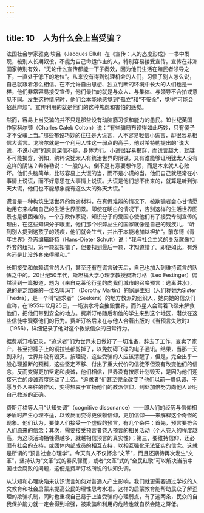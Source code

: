 ```yaml
---
---
---
```

title: 10　人为什么会上当受骗？
---




法国社会学家雅克·埃吕（Jacques Ellul）在《宣传：人的态度形成》一书中发现，被别人长期奴役，不能为自己命运作主的人，特别容易接受宣传。宣传在非洲国家特别有效，“无论什么宣传都能一下子奏效，因为他们生活在殖民者领导之下，一直处于低下的地位”。从来没有得到说理机会的人们，习惯了别人怎么说，自己就跟着怎么相信。在不允许自由思想、独立判断的环境中长大的人们也是一样，他们非常容易接受宣传，他们最怕的就是与众人、与集体、与领导不合拍或意见不同。发生这种情况时，他们会本能地感觉到“孤立”和“不安全”，觉得“可能会招惹麻烦”。宣传利用的就是他们的这种焦虑和害怕的感觉。

然而，容易上当受骗的并不只是那些没有动脑筋习惯和能力的愚民。19世纪英国作家科尔顿（Charles Caleb Colton）说：“有些骗局布设得如此巧妙，只有傻子才不受骗上当。”那些布设巧妙的往往是大谎言，人不容易轻信小谎言，却很容易相信大谎言。戈培尔就是一个利用人性这一弱点的高手。他对希特勒提出的“说大谎，不说小谎”的原则深信不疑，身体力行。小谎很容易揭穿，而谎言越大，就越不可能揭穿，例如，纳粹说犹太人有统治世界的阴谋，又有谁能够证明犹太人没有这样的阴谋？希特勒说：“一般的人，倒不是有意要想作恶，而是本来就人心败坏。他们头脑简单，比较容易上大谎的当，而不是小谎的当。他们自己就经常在小事情上说谎，而不好意思在大事情上说谎。大谎是他们想不出来的，就算是听到弥天大谎，他们也不能想象能有这么大的弥天大谎。”

谎言是一种构筑生活世界的伪劣材料，在真假难辨的情况下，被欺骗者会心甘情愿地用它来构筑自己的生活世界图景。即使在明白的情况下，告别这样的生活世界图景也是很困难的。一个东欧作家说，知识分子的爱国心使他们有了接受专制宣传的理由，在这些知识分子眼里，他们那个积弊丛生的国家就像是自己的残疾儿，“听到别人提到这孩子的残疾，他们就会生气，并出于本能地加以袒护”。前东德《青年世界》杂志编辑舒特（Hans-Dieter Schutt）说：“我与社会主义的关系就像扣外套的纽扣，第一颗就扣错了，但要扣到最后一颗，才知道错了。即便如此，有外套还是比没外套来得暖和。”

长期接受和依赖谎言的人们，甚至还有在谎言破灭后，自己也加入到维持谎言的队伍之中的。20世纪50年代，斯坦福大学心理学教授费斯汀格（Leo Festinger）偶然读到一篇报道，题为《来自克莱伦行星的向我们城市的召唤预言：逃离洪水》，说的是芝加哥的一位名叫玛丁（Dorothy Martin）的家庭主妇（人们称她为Sister Thedra），是一个叫“追求者”（Seekers）的地方教派的组织人，她向她的信众们宣称，在1955年12月25日，一场洪水将会摧毁世界，而外星人会驾着飞碟来解救他们，把他们带到安全的地方。费斯汀格随后和他的学生来到这个地区，潜伏在这些信徒中观察他们的行为。费斯汀格后来在与他人合著出版的《当预言失败时》（1956），详细记录了他对这个教派信众的日常行为。

据费斯汀格记录，“追求者”们为世界末日做好了一切准备，辞去了工作、变卖了家产，甚至把裤子上的铜拉链都剪掉了，以免妨碍飞碟的电子通讯。结果，当那一天到来时，世界并没有毁灭。按理说，这些受骗的人应该清醒了，但是，完全出乎一般心理推断的预料，这些坚定不移、付出了重大代价的信徒不但没有改变他们的信念，反而变得更加坚定和虔诚，他们相信，世界没有按原计划毁灭，是因为他们迎接死亡的虔诚态度感动了上帝。“追求者”们甚至完全改变了他们以前一贯低调、不愿与外人来往的作风，变得热衷于宣扬他们的教派信仰，到处加倍努力向他人证明自己教派的正确。

费斯汀格等人用“认知失调”（cognitive dissonance）——即人们的经历与信仰相矛盾时产生心理不适，以致反而变得更依赖信仰，更加信仰——来解释这个奇怪的现象。他们认为，要使人们接受一个虚假的预言，有几个条件：首先，预言要符合人们原来的信念；其次，需要接受预言者卷入预言的相关活动（个人卷入的程度越高，为这项活动牺牲得越多，就越相信预言的真实性）；第三，要维持信仰，还必须有社会的支持，或团体内部成员的相互支持，以相互强化无法证实的信念。这就是所谓的“预言社会心理学”。今天有人不仅怀念“文革”，而且还期待再次发生“文革”，坚持认为“文革”式的暴风骤雨，或者“文革”式的“全民红歌”可以解决当前中国社会腐败的问题，这便是费斯汀格所说的认知失调。

从认知和心理缺陷来认识谎言如何对普通人产生影响，我们就更需要通过学校的人文教育和社会启蒙来提高公民的理性思考水准。这样的启蒙教育能帮助民众了解歪理的欺骗机制，同时也重视自己易于上当受骗的心理弱点，有了这两条，民众的自我保护能力就一定会得到增强，被欺骗和利用的危险也就自然会随之降低。